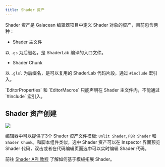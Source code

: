 ```yaml
---
title: Shader 资产
---
```


Shader 资产是 Galacean 编辑器项目中定义 Shader 对象的资产，目前包含两种：

- Shader 主文件

以 `.gs` 为后缀名，是 ShaderLab 编译的入口文件。

- Shader Chunk

以 `.glsl` 为后缀名，是可以复用的 ShaderLab 代码片段，通过 `#include` 宏引入。

<Callout type="warning">
  `EditorProperties` 和 `EditorMacros` 只能声明在 Shader 主文件内，不能通过 `#include` 宏引入。
</Callout>

## Shader 资产创建

<Image src="https://mdn.alipayobjects.com/huamei_rmtxpm/afts/img/A*namMTLNnCPYAAAAAAAAAAAAADv-7AQ/original" />

编辑器中可以提供了3个 Shader 资产文件模板: `Unlit Shader`, `PBR Shader` 和 `Shader Chunk`。和脚本组件类似，选中 Shader 资产可以在 Inspector 界面预览 Shader 代码，双击或者在代码编辑页面选中可以实时编辑 Shader 代码。

前往 [Shader API 教程](/shaderAPI) 了解如何基于模板拓展 Shader。

